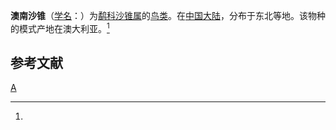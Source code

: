 {{noteTA
|T=zh-cn:澳南沙锥; zh-tw:大地鷸; 
|1=zh-cn:澳南沙锥; zh-tw:大地鷸; 
}}
{{Speciesbox
| taxon = Capella hardwickii
| binomial_authority = (J. E. Gray)<ref name='id1895'>{{cite web| url =http://www.bioinfo.cn/db05/BjdwSpecies.php?action=view&id=1895| title =澳南沙锥| work =《中国动物物种编目数据库》| publisher =中国科学院微生物研究所| author =中国科学院动物研究所| accessdate =2009-04-04| deadurl =yes| archiveurl =https://web.archive.org/web/20160305074717/http://www.bioinfo.cn/db05/BjdwSpecies.php?action=view&id=1895| archivedate =2016-03-05}}</ref>
}}

'''澳南沙锥'''（[[学名|学名]]：{{lang|la|''Capella hardwickii''}}）为[[鹬科|鹬科]][[沙锥属|沙锥属]]的[[鸟类|鸟类]]。在[[中国大陆|中国大陆]]，分布于东北等地。该物种的模式产地在澳大利亚。<ref name='id1895'/>

== 参考文献 ==
{{reflist}}
{{taxonbar}}

[[Category:沙锥属|A]]